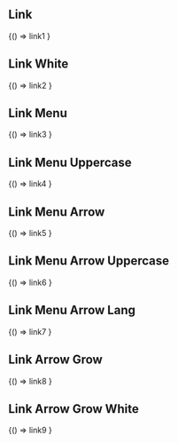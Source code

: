 

<Meta title="Components/Links" />

## Link

<Canvas>
 <Story name="Primary">
  {() => link1
  }
 </Story>
</Canvas>

## Link White

<Canvas className="bg-secondary">
 <Story  name="Link White">
  {() => link2
  }
 </Story>
</Canvas>

## Link Menu

<Canvas>
 <Story name="Link Menu">
  {() => link3
  }
 </Story>
</Canvas>

## Link Menu Uppercase

<Canvas>
 <Story name="Link Menu Uppercase">
  {() => link4
  }
 </Story>
</Canvas>

## Link Menu Arrow

<Canvas>
 <Story name="Link Menu Arrow">
  {() => link5
  }
 </Story>
</Canvas>


## Link Menu Arrow Uppercase

<Canvas>
 <Story name="Link Menu Arrow Uppercase">
  {() => link6
  }
 </Story>
</Canvas>


## Link Menu Arrow Lang

<Canvas>
 <Story name="Link Menu Arrow Lang">
  {() => link7
  }
 </Story>
</Canvas>

## Link Arrow Grow

<Canvas>
 <Story name="Link Arrow Grow">
  {() => link8
  }
 </Story>
</Canvas>

## Link Arrow Grow White

<Canvas className="bg-secondary">
 <Story name="Link Arrow Grow White">
  {() => link9
  }
 </Story>
</Canvas>